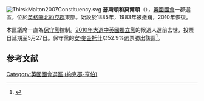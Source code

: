 [[File:ThirskMalton2007Constituency.svg|right]]
'''瑟斯頓和莫爾頓'''（{{lang-en|Thirsk and Malton}}），[[英國|英國]][[英國國會|國會]]一郡選區，位於[[英格蘭|英格蘭]][[北約克郡|北約克郡]]東部。始設於1885年，1983年被撤銷，2010年恢復。

本區議席一直為[[保守黨_(英國)|保守黨]]控制。[[2010年英國大選|2010年大選中]][[英國獨立黨|英國獨立黨]]的候選人選前去世，投票日延期至5月27日。保守黨的[[安·麥金托什|安·麥金托什]]以52.9%選票勝出該區<ref name="">{{cite news
|publisher=[[英國廣播公司|英國廣播公司]]
|date=2010年5月28日
|title=Election 2010/Constituency/Thirsk and Malton
|url=http://news.bbc.co.uk/1/shared/election2010/results/constituency/e68.stm
|accessdate=2010年5月30日
|archive-date=2010年5月25日
|archive-url=https://web.archive.org/web/20100525180401/http://news.bbc.co.uk/1/shared/election2010/results/constituency/e68.stm
|dead-url=no
}}</ref>。

==参考文献==
<div class="references-small">
<references></references>
</div>

{{DEFAULTSORT:Thirsk and Malton (UK Parliament constituency)}}
[[Category:英國國會選區_(約克郡-亨伯)|Category:英國國會選區 (約克郡-亨伯)]]
{{UK-stub}}